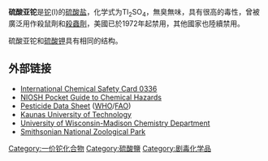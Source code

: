 {{distinguish|硫化亚铊}}
{{Chembox
|   Name = 硫酸亚铊
|   ImageFile = Thallium(I)sulfaat.png
<!-- | ImageSize = 200px -->
|   ImageName = Thallium(I) sulfate
|   OtherNames = 硫酸铊(I)
| Section1 = {{Chembox Identifiers
| CASNo = 7446-18-6
| CASNo_Ref = {{cascite|changed|??}}
|    ChemSpiderID_Ref  = {{chemspidercite|correct|chemspider}}|  ChemSpiderID  =  23218
|  PubChem  =  24833
|  InChI  =  1/H2O4S.2Tl/c1-5(2,3)4;;/h(H2,1,2,3,4);;/q;2*+1/p-2
|  InChIKey  =  YTQVHRVITVLIRD-NUQVWONBAB
|  SMILES  =  [Tl+].[Tl+].[O-]S([O-])(=O)=O
|  StdInChI_Ref  = {{stdinchicite|correct|chemspider}}|  StdInChI  =  1S/H2O4S.2Tl/c1-5(2,3)4;;/h(H2,1,2,3,4);;/q;2*+1/p-2
|  StdInChIKey_Ref  = {{stdinchicite|correct|chemspider}}|  StdInChIKey  =  YTQVHRVITVLIRD-UHFFFAOYSA-L
|  KEGG_Ref  = {{keggcite|changed|kegg}}|  KEGG  =  C18567
}}
| Section2 = {{Chembox Properties
|   Formula = Tl<sub>2</sub>SO<sub>4</sub>
|   MolarMass = 504.83 
|   Solvent = 其他溶剂
|   SolubleOther = 可溶
|   MeltingPt = 632 °C
|   BoilingPt =  
  }}
| Section7 = {{Chembox Hazards
|   wxxfh={{wxxfh|T+|N}}
|   RPhrases = {{R28}}, {{R38}}, {{R48/25}}, {{R51/53}}
|   SPhrases = {{S1/2}}, {{S13}}, {{S36/37}}, {{S45}}, {{S61}}
  }}
}}

'''硫酸亚铊'''是[[铊|铊]](I)的[[硫酸盐|硫酸盐]]，化学式为Tl<sub>2</sub>SO<sub>4</sub>，無臭無味，具有很高的毒性，曾被廣泛用作殺鼠劑和[[殺蟲劑|殺蟲劑]]，美國已於1972年起禁用，其他國家也陸續禁用。

硫酸亚铊和[[硫酸钾|硫酸钾]]具有相同的结构。

== 外部链接 ==
*[http://www.ilo.org/public/english/protection/safework/cis/products/icsc/dtasht/_icsc03/icsc0336.htm International Chemical Safety Card 0336] {{Wayback|url=http://www.ilo.org/public/english/protection/safework/cis/products/icsc/dtasht/_icsc03/icsc0336.htm |date=20080207063754 }}
*[http://www.cdc.gov/niosh/npg/npgd0608.html NIOSH Pocket Guide to Chemical Hazards] {{Wayback|url=http://www.cdc.gov/niosh/npg/npgd0608.html |date=20080219003335 }}
*[http://www.inchem.org/documents/pds/pds/pest10_e.htm Pesticide Data Sheet] {{Wayback|url=http://www.inchem.org/documents/pds/pds/pest10_e.htm |date=20080224025820 }} ([[WHO|WHO]]/[[FAO|FAO]])
*[https://web.archive.org/web/20051225075005/http://www.science24.com/emrs2004fall/php/abstractView.phtml?2111  Kaunas University of Technology]
*[https://web.archive.org/web/20060828230406/http://genchem.chem.wisc.edu/lab/PTL/PTL/Elements/Tl/Tl_Descr.html  University of Wisconsin-Madison Chemistry Department]
*[http://nationalzoo.si.edu/Animals/Birds/Facts/FactSheets/fact-brownfishowl.cfm Smithsonian National Zoological Park] {{Wayback|url=http://nationalzoo.si.edu/Animals/Birds/Facts/FactSheets/fact-brownfishowl.cfm |date=20080303185314 }}

{{灭鼠剂}}
{{铊化合物}}
{{无机化合物小作品}}

[[Category:一价铊化合物|Category:一价铊化合物]]
[[Category:硫酸鹽|Category:硫酸鹽]]
[[Category:剧毒化学品|Category:剧毒化学品]]